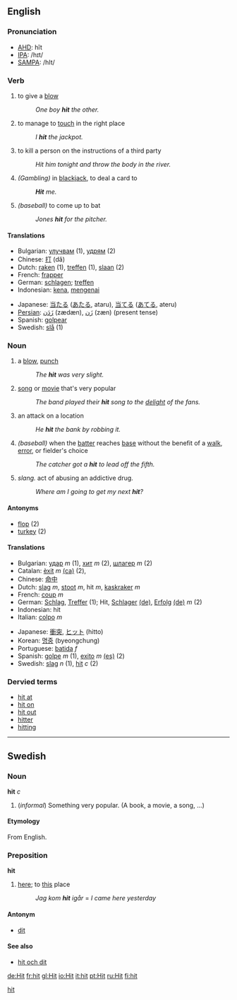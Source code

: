 ==English==

===Pronunciation===
*[[w:AHD|AHD]]: hĭt
*[[w:IPA|IPA]]: /hɪt/
*[[w:SAMPA|SAMPA]]: /hIt/

===Verb===
{{irregverb|'''to hit'''|'''[[hits]]'''|'''hit'''|'''hit'''|'''[[hitting]]'''}}
# to give a [[blow]]
#: ''One boy '''hit''' the other.''
# to manage to [[touch]] in the right place
#: ''I '''hit''' the jackpot.''
# to kill a person on the instructions of a third party
#: ''Hit him tonight and throw the body in the river.''
# ''(Gambling)'' in [[blackjack]], to deal a card to
#:'' '''Hit''' me.''
# ''(baseball)'' to come up to bat
#: ''Jones '''hit''' for the pitcher.''

====Translations====
{{top}}
*Bulgarian: [[улучвам]] (1), [[удрям]] (2)
*Chinese: [[打]] (dă)
*Dutch: [[raken]] (1), [[treffen]] (1), [[slaan]] (2)
*French: [[frapper]]
*German: [[schlagen]]; [[treffen]]
*Indonesian: [[kena]], [[kena|mengenai]]
{{mid}}
*Japanese: [[当たる]] ([[あたる]], ataru), [[当てる]] ([[あてる]], ateru)
*[[Persian]]: [[زدن|زَدَن]] (zædæn), [[زن|زَن]] (zæn) (present tense)
*Spanish: [[golpear]]
*Swedish: [[slå]] (1)
{{bottom}}


===Noun===
{{en-noun|hit|hits}}
# a [[blow]], [[punch]]
#: ''The '''hit''' was very slight.''
# [[song]] or [[movie]] that's very popular
#: ''The band played their '''hit''' song to the [[delight]] of the fans.''
# an attack on a location
#: ''He '''hit''' the bank by robbing it.''
# ''(baseball)'' when the [[batter]] reaches [[base]] without the benefit of a [[walk]], [[error]], or fielder's choice
#: ''The catcher got a '''hit''' to lead off the fifth.''
# ''slang.'' act of abusing an addictive drug.
#: ''Where am I going to get my next '''hit'''?''

====Antonyms====
*[[flop]] (2)
*[[turkey]] (2)

====Translations====
{{top}}
*Bulgarian: [[удар]] ''m'' (1), [[хит]] ''m'' (2), [[шлагер]] ''m'' (2)
*Catalan: [[èxit]] ''m'' [[:ca:èxit|(ca)]] (2),
*Chinese: [[命中]]
*Dutch: [[slag]] ''m'', [[stoot]] ''m'', hit ''m'', [[kaskraker]] ''m''
*French: [[coup]] ''m''
*German: [[Schlag]], [[Treffer]] (1); Hit, [[Schlager]] [[:de:Schlager|(de)]], [[Erfolg]] [[:de:Erfolg|(de)]] ''m'' (2)
*Indonesian: hit
*Italian: [[colpo]] ''m''
{{mid}}
*Japanese: [[衝突]], [[ヒット]] (hitto)
*Korean: [[명중]] (byeongchung)
*Portuguese: [[batida]] ''f''
*Spanish: [[golpe]] ''m'' (1), [[exito]] ''m'' [[:es:exito|(es)]] (2)
*Swedish: [[slag]] ''n'' (1), [[hit#Swedish|hit]] ''c'' (2)
{{bottom}}


===Dervied terms===
*[[hit at]]
*[[hit on]]
*[[hit out]]
*[[hitter]]
*[[hitting]]

----

==Swedish==
===Noun===
'''hit''' ''c''
#(''informal'') Something very popular. (A book, a movie, a song, ...)

====Etymology====
From English.

===Preposition===
'''hit'''
#[[here]]; to [[this]] place
#:''Jag kom '''hit''' igår'' = ''I came here yesterday''

====Antonym====
*[[dit]]

====See also====
*[[hit och dit]]

[[Category:Baseball|hit]]

[[de:Hit]]
[[fr:hit]]
[[gl:Hit]]
[[io:Hit]]
[[it:hit]]
[[pt:Hit]]
[[ru:Hit]]
[[fi:hit]]